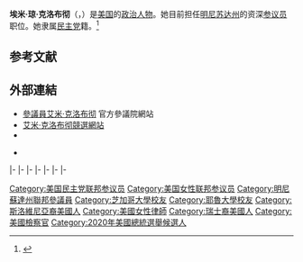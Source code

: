 {{noteTA
|T=zh-hans:埃米·克洛布彻;zh-hant:艾米·克羅布徹;
|1=zh-hans:克洛布彻;zh-hant:克羅布徹;
|2=zh-hans:埃米;zh-hant:艾米;
}}
{{Infobox officeholder
|name         = 艾米·克洛布彻<br>Amy Klobuchar
|image        = Amy Klobuchar, official portrait, 113th Congress.jpg
|jr/sr        = 聯邦參議員
|state        = [[明尼苏达州|明尼苏达州]]
|alongside    = [[蒂娜·史密斯|蒂娜·史密斯]]
|term_start   = 2007年1月3日
|term_end     = 
|predecessor  = [[马克·代顿|马克·代顿]]
|successor    = 
|office1      = {{le|美國參議院章程與管理委員會|United States Senate Committee on Rules and Administration|參議院章程委員會}}副主席
|term_start1  = 2017年1月3日
|term_end1    = 
|predecessor1 = [[查克·舒默|查克·舒默]]
|successor1   = 
|office2      = [[亨内平县_(明尼苏达州)|亨内平县]][[區域檢察長|檢察長]]
|term_start2  = 1999年1月3日
|term_end2    = 2007年1月3日
|predecessor2 = {{le|邁克爾·O·弗里曼|Michael O. Freeman|邁克爾·弗里曼}}
|successor2   = {{le|邁克爾·O·弗里曼|Michael O. Freeman|邁克爾·弗里曼}}
|birth_name   = 艾米·讓·克洛布彻<br>Amy Jean Klobuchar
|birth_date   = {{birth date and age|1960|5|25}}
|birth_place  = [[美国|美国]][[明尼苏达州|明尼苏达州]]{{le|普利茅斯 (明尼蘇達州)|Plymouth, Minnesota|普利茅斯}}
|death_date   = 
|death_place  = 
|party        = [[民主党_(美国)|民主党]]
|spouse       = {{le|约翰·贝斯拉尔|John Bessler}}（John Bessler）{{small|（1993－）}}
|children     = 1女
|education    = [[耶魯大學|耶魯大學]] {{small|（[[文學士|BA]]）}}<br>[[芝加哥大学|芝加哥大学]]{{small|（[[法律博士|JD]]）}}
|website      = {{url|klobuchar.senate.gov|參議院網站}}
}}

'''埃米·琼·克洛布彻'''（{{lang-en|'''Amy Jean Klobuchar'''}}，{{bd|1960年|5月25日}}）是[[美国|美国]]的[[政治人物|政治人物]]。她目前担任[[明尼苏达州|明尼苏达州]]的资深[[美国参议院|参议员]]职位。她隶属[[美国民主党|民主党]]籍。<ref name="Senate bio">{{cite web |url=http://bioguide.congress.gov/scripts/biodisplay.pl?index=k000367 |title=KLOBUCHAR, Amy, (1960 - ) |accessdate=2010-12-24 |publisher=www.congress.gov |work=Biographical Dictionary of the United States Congress |language=en |archive-date=2007-02-01 |archive-url=https://web.archive.org/web/20070201220009/http://bioguide.congress.gov/scripts/biodisplay.pl?index=K000367 |dead-url=no }}</ref>

==参考文献==
{{reflist|1}}

==外部連結==
{{wikisource author}}
{{Portal|Politics|Biography}}
{{Commons category|Amy Klobuchar}}
{{wikiquote}}

* [http://www.klobuchar.senate.gov 參議員艾米·克洛布彻] {{Wayback|url=http://www.klobuchar.senate.gov/ |date=20200323222731 }}官方參議院網站
*[http://www.amyklobuchar.com 艾米·克洛布彻競選網站] {{Wayback|url=http://www.amyklobuchar.com/ |date=20210509132323 }}
*{{Dmoz|Regional/North_America/United_States/Minnesota/Government/Federal/US_Senate/Amy_Klobuchar_%5BD%5D}}
{{CongLinks | congbio = k000367 | ballot = Amy_Klobuchar | nndb = 993/000122627 | votesmart = 65092 | govtrack = 412242 | opencong = 412242 | rollcall = 25668 | politifact = | fec = S6MN00267 | opensecrets = N00027500 | assets = amy-klobuchar/ | legistorm = 815/Sen_Amy_Klobuchar_MN.html | followthemoney = | ontheissues = Senate/Amy_Klobuchar.htm | congress = amy-klobuchar/1826 | worldcat = lccn-n89-663825 | c-span = amyklobuchar | rose = | imdb = 2426242 | bloomberg = amy-klobuchar | nyt = k/amy_klobuchar | washpo = gIQA5G259O }}
*{{C-SPAN|Amy Klobuchar}}

{{s-start}}
{{s-legal}}
{{s-bef|before={{le|邁克爾·O·弗里曼|Michael O. Freeman|邁克爾·弗里曼}}}}
{{s-ttl|title=[[亨内平县_(明尼苏达州)|亨内平县]][[區域檢察長|檢察長]]|years=1999年－2007年}}
{{s-aft|after={{le|邁克爾·O·弗里曼|Michael O. Freeman|邁克爾·弗里曼}}}}
|-
{{s-ppo}}
{{s-bef|before=[[马克·代顿|马克·代顿]]}}
{{s-ttl|title=[[美國參議員|美國參議員]]{{le|明尼蘇達州美國參議院議員列表|List of United States Senators from Minnesota|明尼蘇達州}}[[民主黨_(美國)|民主黨]]被提名人<br>（[[美國參議員類別|第1類]]）|years={{le|2006年明尼蘇達州美國參議院議員選舉|United States Senate election in Minnesota, 2006|2006年}}、{{le|2012年明尼蘇達州美國參議院議員選舉|United States Senate election in Minnesota, 2012|2012年}}、{{le|2018年明尼蘇達州美國參議院議員選舉|United States Senate election in Minnesota, 2018|2018年}}}}
{{s-inc|recent}}
|-
{{s-bef|rows=2|before=[[馬克·貝吉奇|馬克·貝吉奇]]}}
{{s-ttl|rows=2|title={{le|美國參議院民主黨督導和宣傳委員會|United States Senate Democratic Steering and Outreach Committee|參議院民主黨督導和宣傳委員會}}主席|years=2015年－2017年}}
{{s-aft|after=自己|as=參議院民主黨督導委員會主席}}
|-
{{s-aft|after=[[伯尼·桑德斯|伯尼·桑德斯]]|as=參議院民主黨宣傳委員會主席}}
|-
{{s-bef|before=自己|as=參議院民主黨督導和宣傳委員會主席}}
{{s-ttl|title={{le|美國參議院民主黨督導和宣傳委員會|United States Senate Democratic Steering and Outreach Committee|參議院民主黨督導委員會}}主席|years=2017年－}}
{{s-inc}}
|-
{{s-par|us-sen}}
{{s-bef|before=[[马克·代顿|马克·代顿]]}}
{{s-ttl|title={{le|明尼蘇達州美國參議院議員列表|List of United States Senators from Minnesota|明尼蘇達州第1類參議員}}|years=2007年－|alongside=[[诺姆·科尔曼|诺姆·科尔曼]]、[[艾尔·弗兰肯|艾尔·弗兰肯]]、[[蒂娜·史密斯|蒂娜·史密斯]]}}
{{s-inc|rows=2}}
|-
{{s-bef|before=[[查克·舒默|查克·舒默]]}}
{{s-ttl|title={{le|美國參議院章程與管理委員會|United States Senate Committee on Rules and Administration|參議院章程委員會}}副主席|years=2017年－}}
|-
{{s-prec|usa}}
{{s-bef|before=[[鮑伯·凱西|鮑伯·凱西]]}}
{{s-ttl|title=[[美國參議員資歷|美國參議員資歷]]|years=第27位}}
{{s-aft|after=[[謝爾登·懷特豪斯|謝爾登·懷特豪斯]]}}
{{s-end}}

{{Current_U.S._Senators}}
{{DEFAULTSORT:Klobuchar, Amy}}
{{Authority control}}
{{美國人物小作品}}
[[Category:美国民主党联邦参议员|Category:美国民主党联邦参议员]]
[[Category:美国女性联邦参议员|Category:美国女性联邦参议员]]
[[Category:明尼蘇達州聯邦參議員|Category:明尼蘇達州聯邦參議員]]
[[Category:芝加哥大學校友|Category:芝加哥大學校友]]
[[Category:耶魯大學校友|Category:耶魯大學校友]]
[[Category:斯洛維尼亞裔美國人|Category:斯洛維尼亞裔美國人]]
[[Category:美國女性律師|Category:美國女性律師]]
[[Category:瑞士裔美國人|Category:瑞士裔美國人]]
[[Category:美國檢察官|Category:美國檢察官]]
[[Category:2020年美國總統選舉候選人|Category:2020年美國總統選舉候選人]]